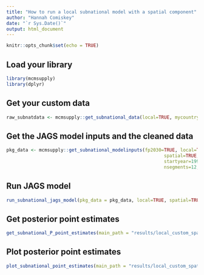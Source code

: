 ```yaml
---
title: "How to run a local subnational model with a spatial component"
author: "Hannah Comiskey"
date: "`r Sys.Date()`"
output: html_document
---
```


```r
knitr::opts_chunk$set(echo = TRUE)
```

## Load your library

```r
library(mcmsupply)
library(dplyr)
```

## Get your custom data

```r
raw_subnatdata <- mcmsupply::get_subnational_data(local=TRUE, mycountry="Ethiopia", surveydata_filepath="data-raw/sample_custom_datasets/ethiopia_subnat_customdata.xlsx") 
```

## Get the JAGS model inputs and the cleaned data

```r
pkg_data <- mcmsupply::get_subnational_modelinputs(fp2030=TRUE, local=TRUE,
                                                          spatial=TRUE, mycountry="Ethiopia",
                                                          startyear=1990, endyear=2028.5,
                                                          nsegments=12, raw_subnatdata)

```

## Run JAGS model

```r
run_subnational_jags_model(pkg_data = pkg_data, local=TRUE, spatial=TRUE, main_path = "results/local_custom_spatial/", n_iter = 80000, n_burnin = 10000, n_thin = 35, mycountry="Ethiopia")

```

## Get posterior point estimates

```r
get_subnational_P_point_estimates(main_path = "results/local_custom_spatial/", pkg_data, local=TRUE, spatial=TRUE, mycountry="Ethiopia")
```


## Plot posterior point estimates

```r
plot_subnational_point_estimates(main_path = "results/local_custom_spatial/", pkg_data = pkg_data, vis_path = "visualisations/local_custom_spatial/", local=TRUE, mycountry="Ethiopia")
```
